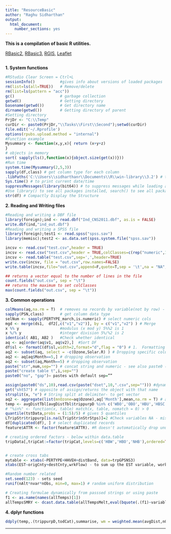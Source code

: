 ```yaml
---
title: "ResourceBasic"
author: "Raghu Sidharthan"
output:
  html_document:
    number_sections: yes
---
```


**This is a compilation of basic R utilities.**

[RBasic2](sidharthanr.github.io/Resource/RBasic2),
[RBasic3](sidharthanr.github.io/Resource/RBasic3),
[RGIS](sidharthanr.github.io/Resource/RGIS),
[Leaflet](sidharthanr.github.io/Resource/Leaflet)

```r
```

**1. System functions**

```r
#RStudio Clear Screen = Ctrl+L
sessionInfo()           #gives info about versions of loaded packages
rm(list=ls(all=TRUE))   # Remove/delete
rm(list=ls(pattern = "acc"))
gc()                    # garbage collection
getwd()                 # Getting directory
basename(getwd())       # Get directory name
dirname(getwd())        # Getting directory of parent
#Setting directory
PrjDr <- "C:\\Temp"
curDir <- paste0(PrjDr,"\\Tasks\\First\\Second");setwd(curDir)
file.edit('~/.Rprofile')
options(rpubs.upload.method = "internal")
#Function example
Mysummary <- function(x,y,x){ return (x+y+z)
}
# objects in memory
sort( sapply(ls(),function(x){object.size(get(x))})) 
#Run time
system.time(Mysummary(2,5,3))
sapply(df,class) # get column type for each column
.libPaths('C:\\Users\\sidharthanr\\Documents\\R\\win-library\\3.2') # to add user libs
Sys.time() # to print current date/time
suppressMessages(library(bit64)) # to suppress messages while loading a library
#Use library() to see all packages installed, search() to see all packages loaded 
str(df) # Compactly Display the Structure
```
**2. Reading and Writing files**
```r
#Reading and writing a DBF file
library(foreign);ind <- read.dbf("Ind_CNS2011.dbf", as.is = FALSE)
write.dbf(ind,"ind_out.dbf")
#Reading and writing a SPSS file
library(foreign);test1 <- read.spss("spss.sav")
library(memisc);test2 <- as.data.set(spss.system.file("spss.sav"))
```
```r
incsv <- read.csv("test.csv",header = TRUE)
incsv <- read.csv("test.csv",header = TRUE,colClasses=c(rep("numeric",1),rep("character",2)))
incsv <- read.table("test.csv",sep=',',header=TRUE)
write.csv(incsv, file = "out.csv",row.names=FALSE)
write.table(incsv,file="out.csv",append=F,quote=T,sep = '\t',na = "NA",row.names=F,col.names=T)

## returns a vector equal to the number of lines in the file
count.fields("out.csv", sep = "\t")
## returns the maximum to set colClasses
max(count.fields("out.csv", sep = "\t"))

```
**3. Common operations**
```r

colMeans(aq,na.rm = T)  # removes na records by variable(not by row) - see also colSums
sapply(PSN,class)       # get column data type
selNum <- sapply(PERTYPE_march,is.numeric) # select numeric cols
mgd <- merge(ds1,  df2[,c("v1","v2")], by = c("v1","v2") ) # Merge
x %% y                  #modulus (x mod y) 5%%2 is 1
x %/% y                 #integer division 5%/%2 is 2
identical( AB1, AB2 )   #Check whether identical
aq <- aq[order(aq$v1, aq$v2),]  #Sort DF
df$sl <- formatC(df$sl,width=2,format="d",flag = "0") # 1.	Formatting and padding number with leading zeros
aq2 <- subset(aq, select = -c(Ozone,Solar.R) ) # Dropping specific columns 
aq2 <- aq[aq$Month==5,] # dropping observation
aq2 <- subset(aq,Month==5) # dropping observation
paste("str",num,sep="") # concat string and numeric - see also paste0 (default sep="")
paste("create table t",i,sep="")
paste0("no", "gap")– pastes with default sep=””

assign(paste0("ds",10),read.csv(paste("dset",10,".csv",sep=""))) #dynamic LHS dset name
get("sht57") # opposite of assign/returns the object with that name
strsplit(x, "e") # String split at delimiter- to get vector
aq2 <- aggregate(list(mnOzone=aq$Ozone),aq['Month'],mean,na.rm = T) # aggregate in data frame
temp <- avgDistTbl[avgDistTbl$trippurpD %in% c('WBO','OBO','HBU','HBSC'),] # Using the 'in' to check in a list
# "%in%" <- function(x, table) match(x, table, nomatch = 0) > 0
quantile(tstData,probs = (1:5)/5) # gives 5 quantiles
LTripStr$trippurp[is.na(LTripStr$nStrStps)]=2 #Check variables NA - missing value
df[duplicated(df), ] # select duplicated records
feature$ATTR <- factor(feature$ATTR). #R doesn't automatically drop unused factor levels, have to re-factor: 

# creating ordered factors - below within data.table
tripData[,tripCat:=factor(tripCat,levels=c('HBW','HBO','NHB'),ordered=TRUE)]


# create cross tabs
mytable <- xtabs(~PERTYPE+HHVEH+distBand, data=trpGPSNS3)
xtabs(EST~origCnty+destCnty,wrkFlow) - to sum up the EST variable, workflow dset name

#Random number related
set.seed(123) - sets seed
runif(nAlt*nvar*nObs, min=0, max=1) # random uniform distribution

# Creating formulae dynamically from passsed strings or using paste
f1 <- as.name(names(allTemps)[1])
allTempsSMRY <- dcast.data.table(allTempsMelt,eval(bquote(.(f1)~variable+scenName)),value.var = 'value',fill=-1)


```

**4. dplyr functions**
```r
ddply(temp,.(trippurpD,todCat),summarise, wm = weighted.mean(avgDist,nObs)) # Weighted mean using the plyr package function
```


******



